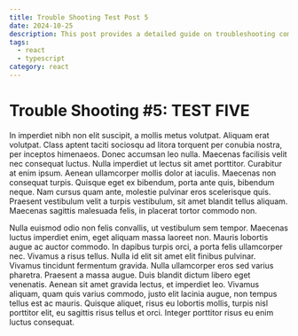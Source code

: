 ```yaml
---
title: Trouble Shooting Test Post 5
date: 2024-10-25
description: This post provides a detailed guide on troubleshooting common issues in the application, including step-by-step solutions and best practices.
tags:
  - react
  - typescript
category: react
---
```


# Trouble Shooting #5: TEST FIVE

In imperdiet nibh non elit suscipit, a mollis metus volutpat. Aliquam erat volutpat. Class aptent taciti sociosqu ad litora torquent per conubia nostra, per inceptos himenaeos. Donec accumsan leo nulla. Maecenas facilisis velit nec consequat luctus. Nulla imperdiet ut lectus sit amet porttitor. Curabitur at enim ipsum. Aenean ullamcorper mollis dolor at iaculis. Maecenas non consequat turpis. Quisque eget ex bibendum, porta ante quis, bibendum neque. Nam cursus quam ante, molestie pulvinar eros scelerisque quis. Praesent vestibulum velit a turpis vestibulum, sit amet blandit tellus aliquam. Maecenas sagittis malesuada felis, in placerat tortor commodo non.

Nulla euismod odio non felis convallis, ut vestibulum sem tempor. Maecenas luctus imperdiet enim, eget aliquam massa laoreet non. Mauris lobortis augue ac auctor commodo. In dapibus turpis orci, a porta felis ullamcorper nec. Vivamus a risus tellus. Nulla id elit sit amet elit finibus pulvinar. Vivamus tincidunt fermentum gravida. Nulla ullamcorper eros sed varius pharetra. Praesent a massa augue. Duis blandit dictum libero eget venenatis. Aenean sit amet gravida lectus, et imperdiet leo. Vivamus aliquam, quam quis varius commodo, justo elit lacinia augue, non tempus tellus est ac mauris. Quisque aliquet, risus eu lobortis mollis, turpis nisl porttitor elit, eu sagittis risus tellus et orci. Integer porttitor risus eu enim luctus consequat.
